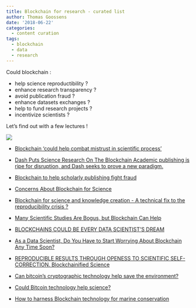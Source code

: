 ```yaml
---
title: Blockchain for research - curated list
author: Thomas Goossens
date: '2018-06-22'
categories:
  - content curation
tags:
  - blockchain
  - data
  - research
---
```


Could blockchain :

* help science reproductibility ?  
* enhance research transparency ?  
* avoid publication fraud ?  
* enhance datasets exchanges ?   
* help to fund research projects ?  
* incentivize scientists ?   

Let's find out with a few lectures !

![](/post/blockchain_for_research_curated_list_files/blockchain-3277335_960_720.png)


* [Blockchain ‘could help combat mistrust in scientific process’](https://www.timeshighereducation.com/news/blockchain-could-help-combat-mistrust-scientific-process)  

* [Dash Puts Science Research On The Blockchain Academic publishing is ripe for disruption, and Dash seeks to prove a new paradigm.](https://cryptobriefing.com/dash-science-research-blockchain/)  

* [Blockchain to help scholarly publishing fight fraud](https://www.chemistryworld.com/news/blockchain-to-help-scholarly-publishing-fight-fraud/3008803.article)

* [Concerns About Blockchain for Science](https://medium.com/read-write-participate/concerns-about-blockchain-for-science-1540c4ac9bdb)  

* [Blockchain for science and knowledge creation - A technical fix to the reproducibility crisis ?](https://www.researchgate.net/publication/306107836_Blockchain_for_science_and_knowledge_creation_-_A_technical_fix_to_the_reproducibility_crisis)  

* [Many Scientific Studies Are Bogus, but Blockchain Can Help](https://blogs.scientificamerican.com/observations/many-scientific-studies-are-bogus-but-blockchain-can-help/)  

* [BLOCKCHAINS COULD BE EVERY DATA SCIENTIST’S DREAM](http://dataconomy.com/2017/05/blockchains-data-scientist-dream/)  

* [As a Data Scientist, Do You Have to Start Worrying About Blockchain Any Time Soon?](https://insidebigdata.com/2018/04/25/data-scientist-start-worrying-blockchain-time-soon/)  

* [REPRODUCIBLE RESULTS THROUGH OPENESS TO SCIENTIFIC SELF-CORRECTION. Blockchainified Science](https://www.blockchainforscience.com/)  

* [Can bitcoin’s cryptographic technology help save the environment?](http://www.sciencemag.org/news/2017/05/can-bitcoin-s-cryptographic-technology-help-save-environment)  

* [Could Bitcoin technology help science?](https://www.nature.com/articles/d41586-017-08589-4)  

* [How to harness Blockchain technology for marine conservation](https://peerj.com/preprints/26496/)  

